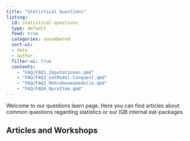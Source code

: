 ```yaml
---
title: "Statistical Questions"
listing:
  id: statistical-questions
  type: default
  feed: true
  categories: unnumbered
  sort-ui:
  - date
  - author
  filter-ui: true
  contents:
    - "FAQ/FAQ1_Imputationen.qmd"
    - "FAQ/FAQ2_eatModel-Conquest.qmd"
    - "FAQ/FAQ3_Mehrebenenmodelle.qmd"
    - "FAQ/FAQ4_NproItem.qmd"
---
```


Welcome to our questions learn page. Here you can find articles about common questions regarding statistics or our IQB internal eat-packages.

## Articles and Workshops

::: {statistical-questions}
:::

